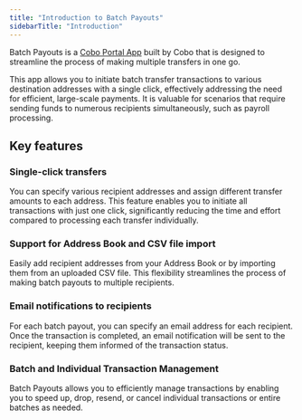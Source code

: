 ```yaml
---
title: "Introduction to Batch Payouts"
sidebarTitle: "Introduction"
---
```


Batch Payouts is a [Cobo Portal App](/en/portal/portal-apps/introduction) built by Cobo that is designed to streamline the process of making multiple transfers in one go. 

This app allows you to initiate batch transfer transactions to various destination addresses with a single click, effectively addressing the need for efficient, large-scale payments. It is valuable for scenarios that require sending funds to numerous recipients simultaneously, such as payroll processing. 

## Key features

### Single-click transfers
You can specify various recipient addresses and assign different transfer amounts to each address. This feature enables you to initiate all transactions with just one click, significantly reducing the time and effort compared to processing each transfer individually.

### Support for Address Book and CSV file import
Easily add recipient addresses from your Address Book or by importing them from an uploaded CSV file. This flexibility streamlines the process of making batch payouts to multiple recipients.

### Email notifications to recipients
For each batch payout, you can specify an email address for each recipient. Once the transaction is completed, an email notification will be sent to the recipient, keeping them informed of the transaction status.

### Batch and Individual Transaction Management
Batch Payouts allows you to efficiently manage transactions by enabling you to speed up, drop, resend, or cancel individual transactions or entire batches as needed.